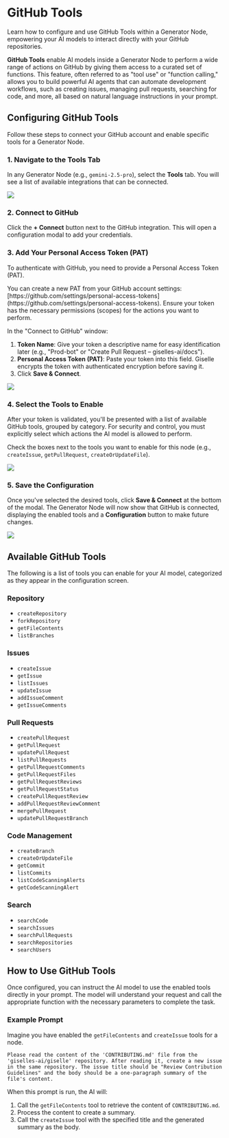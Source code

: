 # GitHub Tools

Learn how to configure and use GitHub Tools within a Generator Node, empowering your AI models to interact directly with your GitHub repositories.

**GitHub Tools** enable AI models inside a Generator Node to perform a wide range of actions on GitHub by giving them access to a curated set of functions. This feature, often referred to as "tool use" or "function calling," allows you to build powerful AI agents that can automate development workflows, such as creating issues, managing pull requests, searching for code, and more, all based on natural language instructions in your prompt.

## Configuring GitHub Tools

Follow these steps to connect your GitHub account and enable specific tools for a Generator Node.

### 1. Navigate to the Tools Tab

In any Generator Node (e.g., `gemini-2.5-pro`), select the **Tools** tab. You will see a list of available integrations that can be connected.

<Frame>
  <img src="https://mintlify.s3-us-west-1.amazonaws.com/giselle/images/github-tools/tools-tab.png" />
</Frame>

### 2. Connect to GitHub

Click the **+ Connect** button next to the GitHub integration. This will open a configuration modal to add your credentials.

### 3. Add Your Personal Access Token (PAT)

To authenticate with GitHub, you need to provide a Personal Access Token (PAT).

<Info>
  You can create a new PAT from your GitHub account settings: [https://github.com/settings/personal-access-tokens](https://github.com/settings/personal-access-tokens). Ensure your token has the necessary permissions (scopes) for the actions you want to perform.
</Info>

In the "Connect to GitHub" window:

1.  **Token Name**: Give your token a descriptive name for easy identification later (e.g., "Prod-bot" or "Create Pull Request – giselles-ai/docs").
2.  **Personal Access Token (PAT)**: Paste your token into this field. Giselle encrypts the token with authenticated encryption before saving it.
3.  Click **Save & Connect**.

<Frame>
  <img src="https://mintlify.s3-us-west-1.amazonaws.com/giselle/images/github-tools/connect-pat.png" />
</Frame>

### 4. Select the Tools to Enable

After your token is validated, you'll be presented with a list of available GitHub tools, grouped by category. For security and control, you must explicitly select which actions the AI model is allowed to perform.

Check the boxes next to the tools you want to enable for this node (e.g., `createIssue`, `getPullRequest`, `createOrUpdateFile`).

<Frame>
  <img src="https://mintlify.s3-us-west-1.amazonaws.com/giselle/images/github-tools/configure-tools.png" />
</Frame>

### 5. Save the Configuration

Once you've selected the desired tools, click **Save & Connect** at the bottom of the modal. The Generator Node will now show that GitHub is connected, displaying the enabled tools and a **Configuration** button to make future changes.

<Frame>
  <img src="https://mintlify.s3-us-west-1.amazonaws.com/giselle/images/github-tools/configured-state.png" />
</Frame>

## Available GitHub Tools

The following is a list of tools you can enable for your AI model, categorized as they appear in the configuration screen.

### Repository

*   `createRepository`
*   `forkRepository`
*   `getFileContents`
*   `listBranches`

### Issues

*   `createIssue`
*   `getIssue`
*   `listIssues`
*   `updateIssue`
*   `addIssueComment`
*   `getIssueComments`

### Pull Requests

*   `createPullRequest`
*   `getPullRequest`
*   `updatePullRequest`
*   `listPullRequests`
*   `getPullRequestComments`
*   `getPullRequestFiles`
*   `getPullRequestReviews`
*   `getPullRequestStatus`
*   `createPullRequestReview`
*   `addPullRequestReviewComment`
*   `mergePullRequest`
*   `updatePullRequestBranch`

### Code Management

*   `createBranch`
*   `createOrUpdateFile`
*   `getCommit`
*   `listCommits`
*   `listCodeScanningAlerts`
*   `getCodeScanningAlert`

### Search

*   `searchCode`
*   `searchIssues`
*   `searchPullRequests`
*   `searchRepositories`
*   `searchUsers`

## How to Use GitHub Tools

Once configured, you can instruct the AI model to use the enabled tools directly in your prompt. The model will understand your request and call the appropriate function with the necessary parameters to complete the task.

### Example Prompt

Imagine you have enabled the `getFileContents` and `createIssue` tools for a node.

```plaintext
Please read the content of the 'CONTRIBUTING.md' file from the 'giselles-ai/giselle' repository. After reading it, create a new issue in the same repository. The issue title should be "Review Contribution Guidelines" and the body should be a one-paragraph summary of the file's content.
```

When this prompt is run, the AI will:

1.  Call the `getFileContents` tool to retrieve the content of `CONTRIBUTING.md`.
2.  Process the content to create a summary.
3.  Call the `createIssue` tool with the specified title and the generated summary as the body.
```